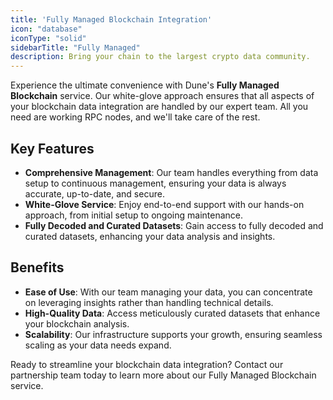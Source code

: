 ```yaml
---
title: 'Fully Managed Blockchain Integration'
icon: "database"
iconType: "solid"
sidebarTitle: "Fully Managed"
description: Bring your chain to the largest crypto data community.
---
```


Experience the ultimate convenience with Dune's **Fully Managed Blockchain** service. Our white-glove approach ensures that all aspects of your blockchain data integration are handled by our expert team. All you need are working RPC nodes, and we'll take care of the rest.

## Key Features

- **Comprehensive Management**: Our team handles everything from data setup to continuous management, ensuring your data is always accurate, up-to-date, and secure.
- **White-Glove Service**: Enjoy end-to-end support with our hands-on approach, from initial setup to ongoing maintenance.
- **Fully Decoded and Curated Datasets**: Gain access to fully decoded and curated datasets, enhancing your data analysis and insights.

## Benefits

- **Ease of Use**: With our team managing your data, you can concentrate on leveraging insights rather than handling technical details.
- **High-Quality Data**: Access meticulously curated datasets that enhance your blockchain analysis.
- **Scalability**: Our infrastructure supports your growth, ensuring seamless scaling as your data needs expand.

<CardGroup cols={1}>
  <Card
    title="Get Started"
    icon="phone"
    href="https://dune.com/enterprise"
  >
    Ready to streamline your blockchain data integration? Contact our partnership team today to learn more about our Fully Managed Blockchain service.
  </Card>
</CardGroup>
